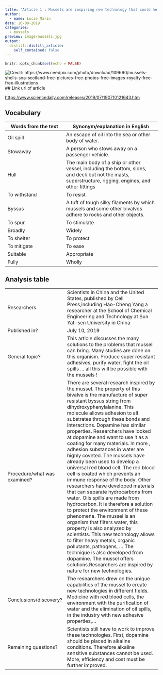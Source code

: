```yaml
---
title: "Article 1 : Mussels are inspiring new technology that could help purify water and clean up oil spills"
author:
  - name: Lucie Marin
date: 10-09-2019
categories:
  - mussels
preview: image/mussels.jpg
output:
  distill::distill_article:
    self_contained: false
---
```


```r
knitr::opts_chunk$set(echo = FALSE)
```


![ [Credit: https://www.needpix.com/photo/download/109690/mussels-shells-sea-scotland-free-pictures-free-photos-free-images-royalty-free-free-illustrations ]() ](image/mussels.jpg)
## Link url of article

<https://www.sciencedaily.com/releases/2019/07/190710121643.htm>

## Vocabulary 

| Words from the text | Synonym/explanation in English |
| ------------------- | ------------------------------ |
| Oil spill          | An escape of oil into the sea or other body of water.                  |
| Stowaway             | A person who stows away on a passenger vehicle.         |
| Hull      | The main body of a ship or other vessel, including the bottom, sides, and deck but not the masts, superstructure, rigging, engines, and other fittings         |
| To withstand                  | To resist      |
| Byssus              | A tuft of tough silky filaments by which mussels and some other bivalves adhere to rocks and other objects.     |
| To spur                  |To stimulate       |
| Broadly               | Widely        |
| To shelter             |To protect       |
| To mitigate                    |To ease       |
| Suitable                    | Appropriate        |
| Fully                   | Wholly        |


## Analysis table 

|                              |                                                                     |
| ---------------------------- | ------------------------------------------------------------------- |
| Researchers                  | Scientists in China and the United States, published by Cell Press,including Hao-Cheng Yang a researcher at the School of Chemical Engineering and Technology at Sun Yat-sen University in China                  |
| Published in?                | July 10, 2019                                                       |
| General topic?               |  This article discusses the many solutions to the problems that mussel can bring. Many studies are done on this organism. Produce super resistant adhesives, purify water, fight the oil spills ... all this will be possible with the mussels !                     |
| Procedure/what was examined? | There are several research inspired by the mussel.     The property of this bivalve is the manufacture of super resistant byssus string from dihydroxyphenylalanine. This molecule allows adhesion to all substrates through these bonds and interactions. Dopamine has similar properties. Researchers have looked at dopamine and want to use it as a coating for many materials. In more , adhesion substances in water are highly coveted.       The mussels have already been used to develop a universal red blood cell. The red blood cell is coated which prevents an immune response of the body.           Other researchers have developed materials that can separate hydrocarbons from water. Oils spills are made from hydrocarbon. It is therefore a solution to protect the environment of these phenomena.         The mussel is an organism that filters water, this property is also analyzed by scientists. This new technology allows to filter heavy metals, organic pollutants, pathogens, ... The technique is also developed from dopamine.            The mussel offers solutions.Researchers are inspired by nature for new technologies. |
| Conclusions/discovery?       |  The researchers drew on the unique capabilities of the mussel to create new technologies in different fields. Medicine with red blood cells, the environment with the purification of water and the elimination of oil spills, in the industry with new adhesive properties,...      |
| Remaining questions?         | Scientists still have to work to improve these technologies. First, dopamine should be placed in alkaline conditions. Therefore alkaline sensitive substances cannot be used.     More, efficiency and cost must be further improved. |







